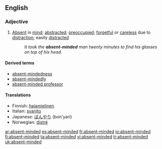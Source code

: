 ==English==
===Adjective===
{{en-adj}}

#[[Absent]] in [[mind]]; [[abstracted]]; [[preoccupied]]; [[forgetful]] or [[careless]] due to [[distract]]ion; easily [[distract]]ed
#:''It took the '''absent-minded''' man twenty minutes to find his glasses on top of his head.''

====Derived terms====
* [[absent-mindedness]] 
* [[absent-mindedly]]
* [[absent-minded professor]]

====Translations====
*Finnish: [[hajamielinen]]
*Italian: [[svanito]]
*Japanese: [[ぼんやり]] (bon'yari)
*Norwegian: [[distré]]

[[ar:absent-minded]]
[[es:absent-minded]]
[[fr:absent-minded]]
[[io:absent-minded]]
[[fi:absent-minded]]
[[ta:absent-minded]]
[[vi:absent-minded]]
[[tr:absent-minded]]
[[uk:absent-minded]]